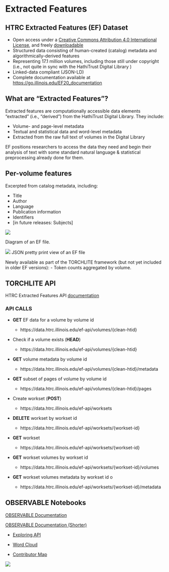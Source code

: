 # Extracted Features {#sec-3}

## HTRC Extracted Features (EF) Dataset

-   Open access under a [Creative Commons Attribution 4.0 International License](http://creativecommons.org/licenses/by/4.0/), and freely [downloadable](https://analytics.hathitrust.org/datasets)
-   Structured data consisting of human-created (catalog) metadata and algorithmically-derived features
-   Representing 17.1 million volumes, including those still under copyright (i.e., not quite in sync with the HathiTrust Digital Library )
-   Linked-data compliant (JSON-LD)
-   Complete documentation available at [https://go.illinois.edu/EF20_documentation](https://go.illinois.edu/EF20_documentation)

## What are "Extracted Features"?

Extracted features are computationally accessible data elements “extracted” (i.e., “derived”) from the HathiTrust Digital Library. They include:

-   Volume- and page-level metadata
-   Textual and statistical data and word-level metadata
-   Extracted from the raw full text of volumes in the Digital Library

EF positions researchers to access the data they need and begin their analysis of text with some standard natural language & statistical preprocessing already done for them.

## Per-volume features

Excerpted from catalog metadata, including:

-   Title
-   Author
-   Language
-   Publication information
-   Identifiers
-   \[in future releases: Subjects\]

![](images/ef_file.png)

Diagram of an EF file.

![](images/ef.png)
JSON pretty print view of an EF file

Newly available as part of the TORCHLITE framework (but not yet included in older EF versions):
-   Token counts aggregated by volume.

## TORCHLITE API

HTRC Extracted Features API [documentation](https://htrc.stoplight.io/docs/ef-api/06db4dc572b49-ef)

### API CALLS

-   **GET** EF data for a volume by volume id

    -   https://data.htrc.illinois.edu/ef-api/volumes/{clean-htid}

-   Check if a volume exists (**HEAD**)

    -   https://data.htrc.illinois.edu/ef-api/volumes/{clean-htid}

-   **GET** volume metadata by volume id

    -   https://data.htrc.illinois.edu/ef-api/volumes/{clean-htid}/metadata

-   **GET** subset of pages of volume by volume id

    -    https://data.htrc.illinois.edu/ef-api/volumes/{clean-htid}/pages

-   Create workset (**POST**)

    -   https://data.htrc.illinois.edu/ef-api/worksets

-   **DELETE** workset by workset id

    -   https://data.htrc.illinois.edu/ef-api/worksets/{workset-id}

-   **GET** workset

    -   https://data.htrc.illinois.edu/ef-api/worksets/{workset-id}

-    **GET** workset volumes by workset id

     -   https://data.htrc.illinois.edu/ef-api/worksets/{workset-id}/volumes

-    **GET** workset volumes metadata by workset id o

     -   https://data.htrc.illinois.edu/ef-api/worksets/{workset-id}/metadata

## OBSERVABLE Notebooks

[OBSERVABLE Documentation](https://observablehq.com/@observablehq/documentation)

[OBSERVABLE Documentation (Shorter)](https://htrc.gitbook.io/torchlite/htrc-extracted-features)

- [Exploring API](https://observablehq.com/@jswatsch/torchlite-ef-api)

- [Word Cloud](https://observablehq.com/@jswatsch/torchlite-workset-word-cloud)

- [Contributor Map](https://observablehq.com/d/e69a3c5185393caa)


![](images/footer.png){fig-align="center"}

